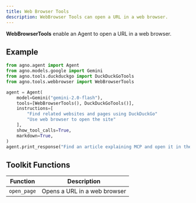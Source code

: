 ```yaml
---
title: Web Browser Tools
description: WebBrowser Tools can open a URL in a web browser.
---
```


**WebBrowserTools** enable an Agent to open a URL in a web browser.

## Example

```python cookbook/tools/webbrowser_tools.py
from agno.agent import Agent
from agno.models.google import Gemini
from agno.tools.duckduckgo import DuckDuckGoTools
from agno.tools.webbrowser import WebBrowserTools

agent = Agent(
    model=Gemini("gemini-2.0-flash"),
    tools=[WebBrowserTools(), DuckDuckGoTools()],
    instructions=[
        "Find related websites and pages using DuckDuckGo"
        "Use web browser to open the site"
    ],
    show_tool_calls=True,
    markdown=True,
)
agent.print_response("Find an article explaining MCP and open it in the web browser.")
```

## Toolkit Functions

| Function | Description |
| -------- | ----------- |
| `open_page` | Opens a URL in a web browser |
